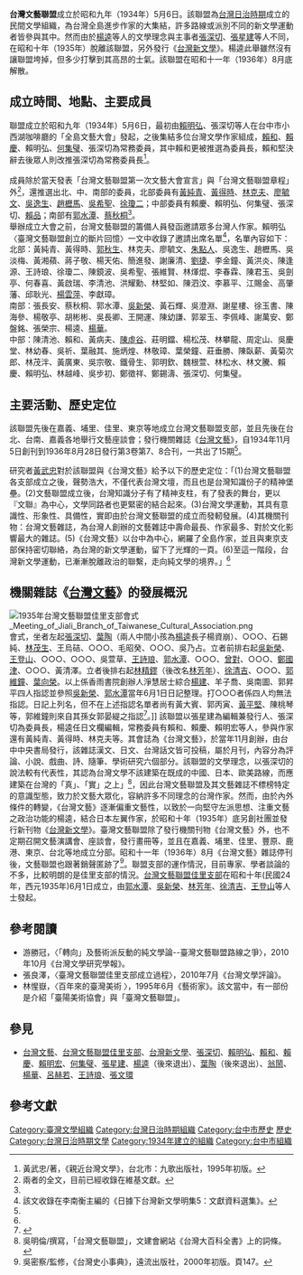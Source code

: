 {{original research|time=2014-11-08T14:18:33+00:00}}
{{trivia|time=2014-11-08T14:18:33+00:00}}
'''台灣文藝聯盟'''成立於昭和九年（1934年）5月6日。該聯盟為[[台灣日治時期|台灣日治時期]]成立的民間文學組織，為台灣全島進步作家的大集結，許多路線或派別不同的新文學運動者皆參與其中。然而由於[[楊逵|楊逵]]等人的文學理念與主事者[[張深切|張深切]]、[[張星建|張星建]]等人不同，在昭和十年（1935年）脫離該聯盟，另外發行《[[台灣新文學|台灣新文學]]》。楊逵此舉雖然沒有讓聯盟垮掉，但多少打擊到其高昂的士氣。該聯盟在昭和十一年（1936年）8月底解散。

==成立時間、地點、主要成員==
聯盟成立於昭和九年（1934年）5月6日，最初由[[賴明弘|賴明弘]]、張深切等人在台中市小西湖咖啡廳的「全島文藝大會」發起，之後集結多位台灣文學作家組成，[[賴和|賴和]]、[[賴慶|賴慶]]、賴明弘、[[何集璧|何集璧]]、張深切為常務委員，其中賴和更被推選為委員長，賴和堅決辭去後眾人則改推張深切為常務委員長<ref name="multiple">黃武忠/著，《親近台灣文學》，台北市：九歌出版社，1995年初版。</ref>。<br />
<br />
成員除於當天發表「台灣文藝聯盟第一次文藝大會宣言」與「台灣文藝聯盟章程」外<ref>兩者的全文，目前已經收錄在維基文獻。</ref>，還推選出北、中、南部的委員，北部委員有[[黃純青|黃純青]]、[[黃得時|黃得時]]、[[林克夫|林克夫]]、[[廖毓文|廖毓文]]、[[吳逸生|吳逸生]]、[[趙櫪馬|趙櫪馬]]、[[吳希聖|吳希聖]]、[[徐瓊二|徐瓊二]]；中部委員有賴慶、賴明弘、何集璧、張深切、[[賴品|賴品]]；南部有[[郭水潭|郭水潭]]、[[蔡秋桐|蔡秋桐]]<ref name="multiple" />。<br />

舉辦成立大會之前，台灣文藝聯盟的籌備人員發函邀請眾多台灣人作家。賴明弘〈臺灣文藝聯盟創立的斷片回憶〉一文中收錄了邀請出席名單<ref>該文收錄在李南衡主編的《日據下台灣新文學明集5：文獻資料選集》。</ref>，名單內容如下：<br />
北部：黃純青、黃得時、[[郭秋生|郭秋生]]、林克夫、廖毓文、[[朱點人|朱點人]]、吳逸生、趙櫪馬、吳淡梅、黃湘蘋、蔣子敬、楊天佑、簡進發、謝廉清、[[劉捷_(台灣作家)|劉捷]]、李金鐘、黃洪炎、陳逢源、王詩琅、徐瓊二、陳鏡波、吳希聖、張維賢、林煇焜、李春霖、陳君玉、吳劍亭、何春喜、黃啟瑞、李清池、洪耀勳、林堅如、陳泗汶、李慕平、江賜金、高肇藩、邱耿光、[[楊雲萍|楊雲萍]]、李獻璋。<br />
南部：張長安、蔡秋桐、郭水潭、[[吳新榮|吳新榮]]、黃石輝、吳澄淵、謝星樓、徐玉書、陳海參、楊敬亭、胡彬彬、吳長卿、王開運、陳幼謙、郭翠玉、李佩峰、謝萬安、鄭盤銘、張榮宗、楊逵、[[楊華_(臺灣詩人)|楊華]]。<br />
中部：陳清池、賴和、黃病夫、[[陳虛谷|陳虛谷]]、莊明鐺、楊松茂、林攀龍、周定山、吳慶堂、林幼春、吳祈、葉融其、施炳煌、林敬璋、葉榮鐘、莊垂勝、陳臥薪、黃菊次郎、林茂泮、黃廣東、吳宗敬、鐵骨生、郭明欽、魏根萱、林松水、林文騰、賴慶、賴明弘、林越峰、吳步初、鄭徵祥、鄭錫濤、張深切、何集璧。

==主要活動、歷史定位==
該聯盟先後在嘉義、埔里、佳里、東京等地成立台灣文藝聯盟支部，並且先後在台北、台南、嘉義各地舉行文藝座談會；發行機關雜誌《[[台灣文藝_(台灣文藝聯盟)|台灣文藝]]》，自1934年11月5日創刊到1936年8月28日發行第3卷第7、8合刊，一共出了15期<ref name="multiple" />。

研究者[[黃武忠|黃武忠]]對於該聯盟與《台灣文藝》給予以下的歷史定位：「(1)台灣文藝聯盟各支部成立之後，聲勢浩大，不僅代表台灣文壇，而且也是台灣知識份子的精神堡壘。(2)文藝聯盟成立後，台灣知識分子有了精神支柱，有了發表的舞台，更以『文聯』為中心，文學同路者也更緊密的結合起來。(3)台灣文學運動，其具有意識性、形象性、具備性，實即由於台灣文藝聯盟的成立而發軔發展。(4)其機關刊物：台灣文藝雜誌，為台灣人創辦的文藝雜誌中壽命最長、作家最多、對於文化影響最大的雜誌。(5)《台灣文藝》以台中為中心，網羅了全島作家，並且與東京支部保持密切聯絡，為台灣的新文學運動，留下了光輝的一頁。(6)至這一階段，台灣新文學運動，已漸漸脫離政治的聯繫，走向純文學的境界。」<ref name="multiple" />

==機關雜誌《[[台灣文藝_(台灣文藝聯盟)|台灣文藝]]》的發展概況==
{{anchor|台灣文藝發展概況}}
[[File:1935年台灣文藝聯盟佳里支部會式_Meeting_of_Jiali_Branch_of_Taiwanese_Cultural_Association.png|thumb]]會式，坐者左起[[張深切|張深切]]、[[葉陶|葉陶]]（兩人中間小孩為[[楊逵|楊逵]]長子楊資崩）、○○○、石錫純、[[林茂生|林茂生]]、王烏硈、○○○、毛昭癸、○○○、吳乃占。立者前排右起[[吳新榮|吳新榮]]、[[王登山|王登山]]、○○○、○○○、吳萱草、[[王詩琅|王詩琅]]、[[郭水潭|郭水潭]]、○○○、[[曾對|曾對]]、○○○、[[鄭國津|鄭國津]]、○○○、黃清澤。立者後排右起[[林精鏐|林精鏐]]（後改名[[林芳年|林芳年]]）、[[徐清吉|徐清吉]]、○○○、[[郭維鐘|郭維鐘]]、[[葉向榮_(台灣作家)|葉向榮]]。以上係香雨書院創辦人淨慧居士綜合[[楊建|楊建]]、羊子喬、吳南圖、郭昇平四人指認並參照[[吳新榮|吳新榮]]、[[郭水潭|郭水潭]]當年6月1日日記整理。打○○○者係四人均無法指認。日記上列名，但不在上述指認名單者尚有黃大賓、郭丙寅、[[黃平堅|黃平堅]]、陳桃琴等，郭維鐘則來自其孫女郭晏緹之指認<ref>{{Cite web|title=【三餘文化 X In Our Time】新濱街廓郭家「郭維鐘」孫女郭晏緹 @ 三餘書店 TaKaoBooks :: 痞客邦 ::|url=http://takaobooks214.pixnet.net/blog/post/429625349|accessdate=2020-12-08|last=takaobooks214 (takaobooks214)|work=三餘書店 TaKaoBooks|language=zh-TW}}</ref>。]]
該聯盟以張星建為編輯兼發行人、張深切為委員長，楊逵任日文欄編輯，常務委員有賴和、賴慶、賴明宏等人，參與作家還有黃純青、黃得時、林克夫等。其會誌為《台灣文藝》，於當年11月創辦，由台中中央書局發行，該雜誌漢文、日文、台灣話文皆可投稿，屬於月刊，內容分為評論、小說、戲曲、詩、隨筆、學術研究六個部分。該聯盟的文學理念，以張深切的說法較有代表性，其認為台灣文學不該建築在既成的中國、日本、歐美路線，而應建築在台灣的「真」、「實」之上」<ref>吳明倫/撰寫，「台灣文藝聯盟」，文建會網站《台灣大百科全書》上的詞條。</ref>，因此台灣文藝聯盟及其文藝雜誌不標榜特定的意識型態，致力於文藝大眾化，容納許多不同理念的台灣作家。然而，由於內外條件的轉變，《台灣文藝》逐漸偏重文藝性，以致於一向堅守左派思想、注重文藝之政治功能的楊逵，結合日本左翼作家，於昭和十年（1935年）底另創社團並發行新刊物《[[台灣新文學|台灣新文學]]》。臺灣文藝聯盟除了發行機關刊物《台灣文藝》外，也不定期召開文藝演講會、座談會，發行畫冊等，並且在嘉義、埔里、佳里、豐原、鹿港、東京、台北等地成立分部。昭和十一年（1936年）8月《台灣文藝》雜誌停刊後，文藝聯盟也跟著銷聲匿跡了<ref>吳密察/監修，《台灣史小事典》，遠流出版社，2000年初版。頁147。</ref>。聯盟支部的運作情況，目前專家、學者談論的不多，比較明朗的是佳里支部的情況。[[台灣文藝聯盟佳里支部|台灣文藝聯盟佳里支部]]在昭和十年(民國24年，西元1935年)6月1日成立，由[[郭水潭|郭水潭]]、[[吳新榮|吳新榮]]、[[林芳年|林芳年]]、[[徐清吉|徐清吉]]、[[王登山|王登山]]等人士發起。

== 參考閱讀 ==
*游勝冠，〈「轉向」及藝術派反動的純文學論--臺灣文藝聯盟路線之爭〉，2010年10月《台灣文學研究學報》。
*張良澤，〈臺灣文藝聯盟佳里支部成立過程〉，2010年7月《台灣文學評論》。
*林惺嶽，〈百年來的臺灣美術 〉，1995年6月《藝術家》。該文當中，有一部份是介紹「臺陽美術協會」與「臺灣文藝聯盟」。

== 參見 ==
*[[台灣文藝_(台灣文藝聯盟)|台灣文藝]]、[[台灣文藝聯盟佳里支部|台灣文藝聯盟佳里支部]]、[[台灣新文學|台灣新文學]]、[[張深切|張深切]]、[[賴明弘|賴明弘]]、[[賴和|賴和]]、[[賴慶|賴慶]]、[[賴明宏|賴明宏]]、[[何集璧|何集璧]]、[[張星建|張星建]]、[[楊逵|楊逵]]（後來退出）、[[葉陶|葉陶]]（後來退出）、[[翁鬧|翁鬧]]、[[楊華_(臺灣詩人)|楊華]]、[[呂赫若|呂赫若]]、[[王詩琅|王詩琅]]、[[張文環|張文環]]

== 參考文獻 ==
<references />

{{wikisourceshas|台灣文藝聯盟章程|臺灣文藝大會宣言|臺灣文藝聯盟嘉義支部宣言}}

[[Category:臺灣文學組織|Category:臺灣文學組織]]
[[Category:台灣日治時期組織|Category:台灣日治時期組織]]
[[Category:台中市歷史|Category:台中市歷史]]
[[Category:台中市文化|歷史]]
[[Category:台灣日治時期文學|Category:台灣日治時期文學]]
[[Category:1934年建立的組織|Category:1934年建立的組織]]
[[Category:台中市組織|Category:台中市組織]]